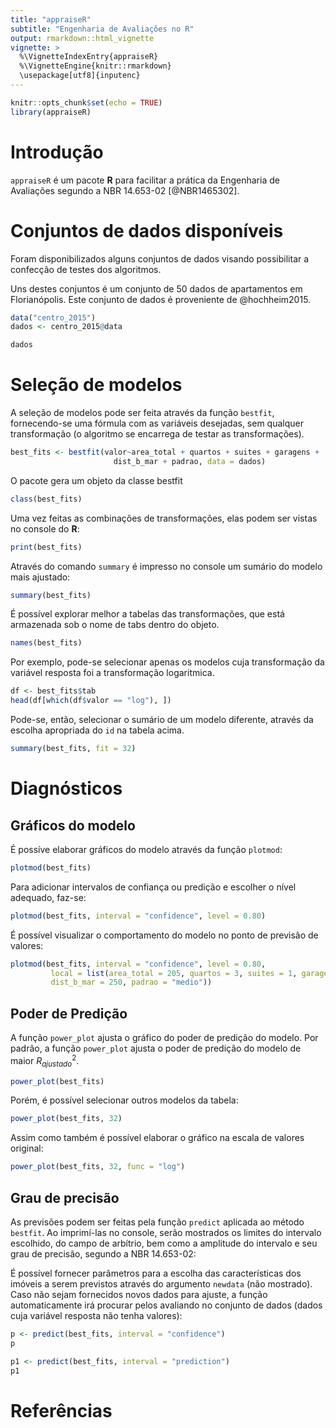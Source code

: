 ```yaml
---
title: "appraiseR"
subtitle: "Engenharia de Avaliações no R"
output: rmarkdown::html_vignette
vignette: >
  %\VignetteIndexEntry{appraiseR}
  %\VignetteEngine{knitr::rmarkdown}
  \usepackage[utf8]{inputenc}
---
```


```r
knitr::opts_chunk$set(echo = TRUE)
library(appraiseR)
```

# Introdução

`appraiseR` é um pacote **R** para facilitar a prática da Engenharia
de Avaliações segundo a NBR 14.653-02 [@NBR1465302].

# Conjuntos de dados disponíveis

Foram disponibilizados alguns conjuntos de dados visando possibilitar a confecção
de testes dos algoritmos.

Uns destes conjuntos é um conjunto de 50 dados de apartamentos em Florianópolis.
Este conjunto de dados é proveniente de @hochheim2015.

```r
data("centro_2015")
dados <- centro_2015@data
```

```r
dados
```

# Seleção de modelos

A seleção de modelos pode ser feita através da função `bestfit`, fornecendo-se 
uma fórmula com as variáveis desejadas, sem qualquer transformação (o algoritmo
se encarrega de testar as transformações).

```r
best_fits <- bestfit(valor~area_total + quartos + suites + garagens + 
                       dist_b_mar + padrao, data = dados)
```

O pacote gera um objeto da classe bestfit

```r
class(best_fits)
```

Uma vez feitas as combinações de transformações, elas podem ser vistas no
console do **R**:

```r
print(best_fits)
```
Através do comando `summary` é impresso no console um sumário do modelo mais
ajustado:

```r
summary(best_fits)
```

É possível explorar melhor a tabelas das transformações, que está armazenada sob
o nome de tabs dentro do objeto.

```r
names(best_fits)
```


Por exemplo, pode-se selecionar apenas os modelos cuja transformação da variável
resposta foi a transformação logaritmica.


```r
df <- best_fits$tab
head(df[which(df$valor == "log"), ])
```
Pode-se, então, selecionar o sumário de um modelo diferente, através da escolha
apropriada do `id` na tabela acima.

```r
summary(best_fits, fit = 32)
```

# Diagnósticos

## Gráficos do modelo

É possíve elaborar gráficos do modelo através da função `plotmod`:

```r
plotmod(best_fits)
```

Para adicionar intervalos de confiança ou predição e escolher o nível adequado, 
faz-se:

```r
plotmod(best_fits, interval = "confidence", level = 0.80)
```

É possível visualizar o comportamento do modelo no ponto de previsão de valores:

```r
plotmod(best_fits, interval = "confidence", level = 0.80,
         local = list(area_total = 205, quartos = 3, suites = 1, garagens = 2,
         dist_b_mar = 250, padrao = "medio"))
```


## Poder de Predição

A função `power_plot` ajusta o gráfico do poder de predição do modelo. 
Por padrão, a função `power_plot` ajusta o poder de predição do modelo de maior
$R^2_{ajustado}$. 

```r
power_plot(best_fits)
```

Porém, é possível selecionar outros modelos da tabela:

```r
power_plot(best_fits, 32)
```

Assim como também é possível elaborar o gráfico na escala de valores original:

```r
power_plot(best_fits, 32, func = "log")
```

## Grau de precisão

As previsões podem ser feitas pela função `predict` aplicada ao método `bestfit`.
Ao imprimí-las no console, serão mostrados os limites do intervalo escolhido, 
do campo de arbítrio, bem como a amplitude do intervalo e seu grau de precisão,
segundo a NBR 14.653-02:

É possível fornecer parâmetros para a escolha das características dos imóveis
a serem previstos através do argumento `newdata` (não mostrado). Caso não 
sejam fornecidos novos dados para ajuste, a função automaticamente irá procurar
pelos avaliando no conjunto de dados (dados cuja variável resposta não tenha
valores):

```r
p <- predict(best_fits, interval = "confidence")
p
```

```r
p1 <- predict(best_fits, interval = "prediction")
p1
```




# Referências {-}
